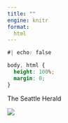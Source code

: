 ```yaml
---
title: ""
engine: knitr
format: 
  html
---
```


```css
#| echo: false

body, html {
  height: 100%;
  margin: 0;
}
```

<link href="https://fonts.googleapis.com/css2?family=Norican&display=swap" rel="stylesheet">

<div class = "bg-txt">The Seattle Herald</div>

<div class = "bg-img">
  <img id = "home" src="images/seattle.jpeg">
</div>

